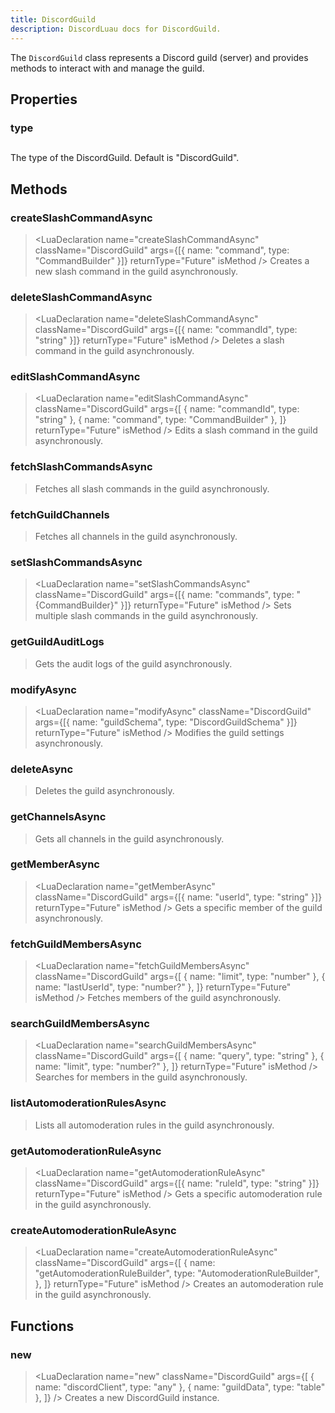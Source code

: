 ```yaml
---
title: DiscordGuild
description: DiscordLuau docs for DiscordGuild.
---
```


[//]: # "This file was automatically compiled through the Generator luau code under this repository"
[//]: # "if you want to edit the documentation of discord-luau, please write changes"
[//]: # "to the discord-luau repository itself, we extract the comments from discord-luau and translate"
[//]: # "them into markdown files that Nextra can interpret!"
[//]: # "----- DOCUMENT IMPORTS ----- "


[//]: # "----- DOCUMENT DESCRIPTION ----- "

The `DiscordGuild` class represents a Discord guild (server) and provides methods to interact with and manage the guild.

[//]: # "----- DOCUMENT PROPERTIES ----- "

## Properties

### type

## <LuaProperty name="DiscordGuild.type" type="string" />

The type of the DiscordGuild. Default is "DiscordGuild".

[//]: # "----- DOCUMENT METHODS ----- "

## Methods

### createSlashCommandAsync

> <LuaDeclaration
> 	name="createSlashCommandAsync"
> 	className="DiscordGuild"
> 	args={[{ name: "command", type: "CommandBuilder" }]}
> 	returnType="Future"
> 	isMethod
> />
> Creates a new slash command in the guild asynchronously.

### deleteSlashCommandAsync

> <LuaDeclaration
> 	name="deleteSlashCommandAsync"
> 	className="DiscordGuild"
> 	args={[{ name: "commandId", type: "string" }]}
> 	returnType="Future"
> 	isMethod
> />
> Deletes a slash command in the guild asynchronously.

### editSlashCommandAsync

> <LuaDeclaration
> 	name="editSlashCommandAsync"
> 	className="DiscordGuild"
> 	args={[
> 		{ name: "commandId", type: "string" },
> 		{ name: "command", type: "CommandBuilder" },
> 	]}
> 	returnType="Future"
> 	isMethod
> />
> Edits a slash command in the guild asynchronously.

### fetchSlashCommandsAsync

> <LuaDeclaration
> 	name="fetchSlashCommandsAsync"
> 	className="DiscordGuild"
> 	args={[]}
> 	returnType="Future"
> 	isMethod
> />
> Fetches all slash commands in the guild asynchronously.

### fetchGuildChannels

> <LuaDeclaration
> 	name="fetchGuildChannels"
> 	className="DiscordGuild"
> 	args={[]}
> 	returnType="Future"
> 	isMethod
> />
> Fetches all channels in the guild asynchronously.

### setSlashCommandsAsync

> <LuaDeclaration
> 	name="setSlashCommandsAsync"
> 	className="DiscordGuild"
> 	args={[{ name: "commands", type: "{CommandBuilder}" }]}
> 	returnType="Future"
> 	isMethod
> />
> Sets multiple slash commands in the guild asynchronously.

### getGuildAuditLogs

> <LuaDeclaration
> 	name="getGuildAuditLogs"
> 	className="DiscordGuild"
> 	args={[]}
> 	returnType="Future"
> 	isMethod
> />
> Gets the audit logs of the guild asynchronously.

### modifyAsync

> <LuaDeclaration
> 	name="modifyAsync"
> 	className="DiscordGuild"
> 	args={[{ name: "guildSchema", type: "DiscordGuildSchema" }]}
> 	returnType="Future"
> 	isMethod
> />
> Modifies the guild settings asynchronously.

### deleteAsync

> <LuaDeclaration
> 	name="deleteAsync"
> 	className="DiscordGuild"
> 	args={[]}
> 	returnType="Future"
> 	isMethod
> />
> Deletes the guild asynchronously.

### getChannelsAsync

> <LuaDeclaration
> 	name="getChannelsAsync"
> 	className="DiscordGuild"
> 	args={[]}
> 	returnType="Future"
> 	isMethod
> />
> Gets all channels in the guild asynchronously.

### getMemberAsync

> <LuaDeclaration
> 	name="getMemberAsync"
> 	className="DiscordGuild"
> 	args={[{ name: "userId", type: "string" }]}
> 	returnType="Future"
> 	isMethod
> />
> Gets a specific member of the guild asynchronously.

### fetchGuildMembersAsync

> <LuaDeclaration
> 	name="fetchGuildMembersAsync"
> 	className="DiscordGuild"
> 	args={[
> 		{ name: "limit", type: "number" },
> 		{ name: "lastUserId", type: "number?" },
> 	]}
> 	returnType="Future"
> 	isMethod
> />
> Fetches members of the guild asynchronously.

### searchGuildMembersAsync

> <LuaDeclaration
> 	name="searchGuildMembersAsync"
> 	className="DiscordGuild"
> 	args={[
> 		{ name: "query", type: "string" },
> 		{ name: "limit", type: "number?" },
> 	]}
> 	returnType="Future"
> 	isMethod
> />
> Searches for members in the guild asynchronously.

### listAutomoderationRulesAsync

> <LuaDeclaration
> 	name="listAutomoderationRulesAsync"
> 	className="DiscordGuild"
> 	args={[]}
> 	returnType="Future"
> 	isMethod
> />
> Lists all automoderation rules in the guild asynchronously.

### getAutomoderationRuleAsync

> <LuaDeclaration
> 	name="getAutomoderationRuleAsync"
> 	className="DiscordGuild"
> 	args={[{ name: "ruleId", type: "string" }]}
> 	returnType="Future"
> 	isMethod
> />
> Gets a specific automoderation rule in the guild asynchronously.

### createAutomoderationRuleAsync

> <LuaDeclaration
> 	name="createAutomoderationRuleAsync"
> 	className="DiscordGuild"
> 	args={[
> 		{
> 			name: "getAutomoderationRuleBuilder",
> 			type: "AutomoderationRuleBuilder",
> 		},
> 	]}
> 	returnType="Future"
> 	isMethod
> />
> Creates an automoderation rule in the guild asynchronously.

[//]: # "----- DOCUMENT FUNCTIONS ----- "

## Functions

### new

> <LuaDeclaration
> 	name="new"
> 	className="DiscordGuild"
> 	args={[
> 		{ name: "discordClient", type: "any" },
> 		{ name: "guildData", type: "table" },
> 	]}
> />
> Creates a new DiscordGuild instance.
